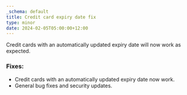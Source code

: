 ```yaml
---
_schema: default
title: Credit card expiry date fix
type: minor
date: 2024-02-05T05:00:00+12:00
---
```

Credit cards with an automatically updated expiry date will now work as expected.

### Fixes:

* Credit cards with an automatically updated expiry date now work.
* General bug fixes and security updates.